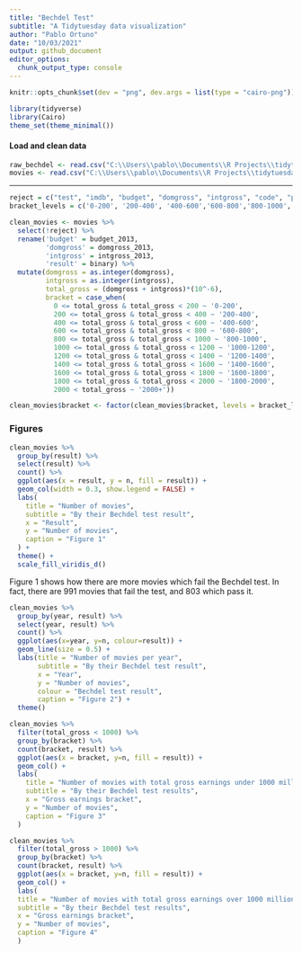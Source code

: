 ```yaml
---
title: "Bechdel Test"
subtitle: "A Tidytuesday data visualization"
author: "Pablo Ortuno"
date: "10/03/2021"
output: github_document
editor_options: 
  chunk_output_type: console
---
```


```r
knitr::opts_chunk$set(dev = "png", dev.args = list(type = "cairo-png"))

```

```r
library(tidyverse)
library(Cairo)
theme_set(theme_minimal())
```

#### Load and clean data

```r

raw_bechdel <- read.csv("C:\\Users\\pablo\\Documents\\R Projects\\tidytuesday\\Data\\raw_bechdel.csv")
movies <- read.csv("C:\\Users\\pablo\\Documents\\R Projects\\tidytuesday\\Data\\movies.csv")

```
***
```r
reject = c("test", "imdb", "budget", "domgross", "intgross", "code", "period_code", "decade_code", "imdb_id", "response", "poster", "error")
bracket_levels = c('0-200', '200-400', '400-600','600-800','800-1000','1000-1200','1200-1400','1400-1600','1600-1800','1800-2000','2000+')

clean_movies <- movies %>%
  select(!reject) %>%
  rename('budget' = budget_2013,
         'domgross' = domgross_2013,
         'intgross' = intgross_2013,
         'result' = binary) %>%
  mutate(domgross = as.integer(domgross),
         intgross = as.integer(intgross),
         total_gross = (domgross + intgross)*(10^-6),
         bracket = case_when(
           0 <= total_gross & total_gross < 200 ~ '0-200',
           200 <= total_gross & total_gross < 400 ~ '200-400',
           400 <= total_gross & total_gross < 600 ~ '400-600',
           600 <= total_gross & total_gross < 800 ~ '600-800',
           800 <= total_gross & total_gross < 1000 ~ '800-1000',
           1000 <= total_gross & total_gross < 1200 ~ '1000-1200',
           1200 <= total_gross & total_gross < 1400 ~ '1200-1400',
           1400 <= total_gross & total_gross < 1600 ~ '1400-1600',
           1600 <= total_gross & total_gross < 1800 ~ '1600-1800',
           1800 <= total_gross & total_gross < 2000 ~ '1800-2000',
           2000 < total_gross ~ '2000+'))

clean_movies$bracket <- factor(clean_movies$bracket, levels = bracket_levels)

```

### Figures
```r

clean_movies %>%
  group_by(result) %>%
  select(result) %>%
  count() %>%
  ggplot(aes(x = result, y = n, fill = result)) +
  geom_col(width = 0.3, show.legend = FALSE) +
  labs(
    title = "Number of movies",
    subtitle = "By their Bechdel test result",
    x = "Result",
    y = "Number of movies",
    caption = "Figure 1"
  ) +
  theme() +
  scale_fill_viridis_d()

```

Figure 1 shows how there are more movies which fail the Bechdel test. In fact, there are 991 movies that fail the test, and 803 which pass it.

```r

clean_movies %>%
  group_by(year, result) %>%
  select(year, result) %>%
  count() %>%
  ggplot(aes(x=year, y=n, colour=result)) +
  geom_line(size = 0.5) +
  labs(title = "Number of movies per year",
       subtitle = "By their Bechdel test result",
       x = "Year",
       y = "Number of movies",
       colour = "Bechdel test result",
       caption = "Figure 2") +
  theme()

```

```r

clean_movies %>%
  filter(total_gross < 1000) %>%
  group_by(bracket) %>%
  count(bracket, result) %>%
  ggplot(aes(x = bracket, y=n, fill = result)) +
  geom_col() +
  labs(
    title = "Number of movies with total gross earnings under 1000 million",
    subtitle = "By their Bechdel test results",
    x = "Gross earnings bracket",
    y = "Number of movies",
    caption = "Figure 3"
  )

```


```r

clean_movies %>%
  filter(total_gross > 1000) %>%
  group_by(bracket) %>%
  count(bracket, result) %>%
  ggplot(aes(x = bracket, y=n, fill = result)) +
  geom_col() +
  labs(
  title = "Number of movies with total gross earnings over 1000 million",
  subtitle = "By their Bechdel test results",
  x = "Gross earnings bracket",
  y = "Number of movies",
  caption = "Figure 4"
  )

```

